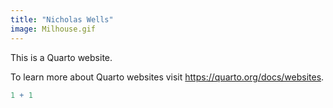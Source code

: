 ```yaml
---
title: "Nicholas Wells"
image: Milhouse.gif
---
```


This is a Quarto website.

To learn more about Quarto websites visit <https://quarto.org/docs/websites>.

```r
1 + 1
```
